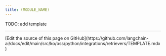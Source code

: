 ```yaml
---
title: (MODULE_NAME)
---
```


TODO: add template

---

<Callout icon="pen-to-square" iconType="regular">
  [Edit the source of this page on GitHub](https://github.com/langchain-ai/docs/edit/main/src/ko/oss/python/integrations/retrievers/TEMPLATE.mdx)
</Callout>
